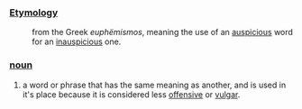 ===[[Etymology]]===
:from the Greek ''euphëmismos'', meaning the use of an [[auspicious]] word for an [[inauspicious]] one.
===[[noun]]===
#a word or phrase that has the same meaning as another, and is used in it's place because it is considered less [[offensive]] or [[vulgar]].